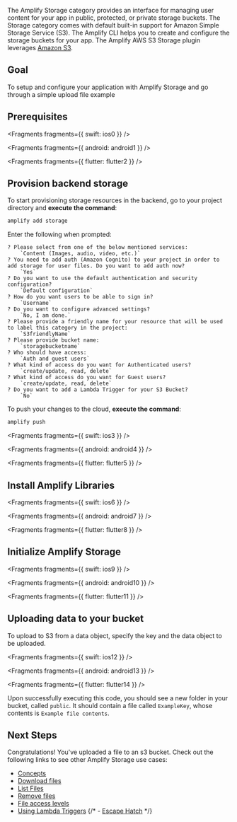 The Amplify Storage category provides an interface for managing user content for your app in public, protected, or private storage buckets. The Storage category comes with default built-in support for Amazon Simple Storage Service (S3). The Amplify CLI helps you to create and configure the storage buckets for your app. The Amplify AWS S3 Storage plugin leverages [Amazon S3](https://aws.amazon.com/s3).

## Goal

To setup and configure your application with Amplify Storage and go through a simple upload file example

## Prerequisites


<Fragments fragments={{ swift: ios0 }} />


<Fragments fragments={{ android: android1 }} />


<Fragments fragments={{ flutter: flutter2 }} />

## Provision backend storage

To start provisioning storage resources in the backend, go to your project directory and **execute the command**:

```bash
amplify add storage
```

Enter the following when prompted:

```console
? Please select from one of the below mentioned services:
    `Content (Images, audio, video, etc.)`
? You need to add auth (Amazon Cognito) to your project in order to add storage for user files. Do you want to add auth now?
    `Yes`
? Do you want to use the default authentication and security configuration?
    `Default configuration`
? How do you want users to be able to sign in?
    `Username`
? Do you want to configure advanced settings?
    `No, I am done.`
? Please provide a friendly name for your resource that will be used to label this category in the project:
    `S3friendlyName`
? Please provide bucket name:
    `storagebucketname`
? Who should have access:
    `Auth and guest users`
? What kind of access do you want for Authenticated users?
    `create/update, read, delete`
? What kind of access do you want for Guest users?
    `create/update, read, delete`
? Do you want to add a Lambda Trigger for your S3 Bucket?
    `No`
```

To push your changes to the cloud, **execute the command**:

```bash
amplify push
```


<Fragments fragments={{ swift: ios3 }} />


<Fragments fragments={{ android: android4 }} />


<Fragments fragments={{ flutter: flutter5 }} />

## Install Amplify Libraries


<Fragments fragments={{ swift: ios6 }} />


<Fragments fragments={{ android: android7 }} />


<Fragments fragments={{ flutter: flutter8 }} />

## Initialize Amplify Storage


<Fragments fragments={{ swift: ios9 }} />


<Fragments fragments={{ android: android10 }} />


<Fragments fragments={{ flutter: flutter11 }} />

## Uploading data to your bucket

To upload to S3 from a data object, specify the key and the data object to be uploaded.


<Fragments fragments={{ swift: ios12 }} />


<Fragments fragments={{ android: android13 }} />


<Fragments fragments={{ flutter: flutter14 }} />

Upon successfully executing this code, you should see a new folder in your bucket, called `public`. It should contain a file called `ExampleKey`, whose contents is `Example file contents`.

## Next Steps

Congratulations! You've uploaded a file to an s3 bucket. Check out the following links to see other Amplify Storage use cases:

- [Concepts](/gen1/[platform]/build-a-backend/storage/)
- [Download files](/gen1/[platform]/build-a-backend/storage/download/)
- [List Files](/gen1/[platform]/build-a-backend/storage/list/)
- [Remove files](/gen1/[platform]/build-a-backend/storage/remove/)
- [File access levels](/gen1/[platform]/build-a-backend/storage/configure-access/)
- [Using Lambda Triggers](/gen1/[platform]/build-a-backend/storage/lambda-triggers/) {/* - [Escape Hatch](/gen1/[platform]/build-a-backend/storage/sdk/) */}
